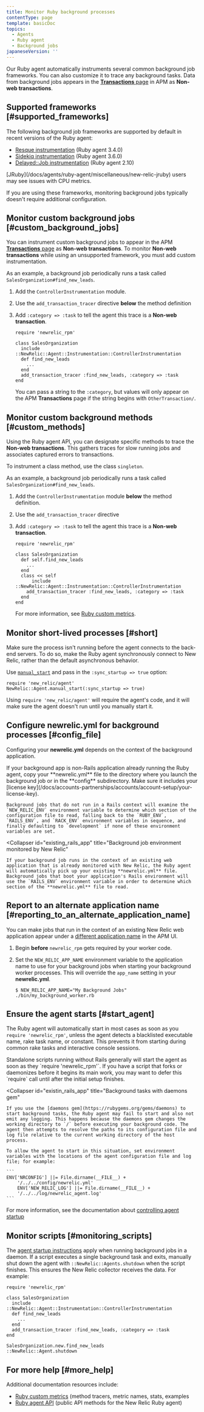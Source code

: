 ```yaml
---
title: Monitor Ruby background processes
contentType: page
template: basicDoc
topics:
  - Agents
  - Ruby agent
  - Background jobs
japaneseVersion: ''
---
```


Our Ruby agent automatically instruments several common background job frameworks. You can also customize it to trace any background tasks. Data from background jobs appears in the [**Transactions** page](/docs/apm/applications-menu/monitoring/transactions-page) in APM as **Non-web transactions**.

## Supported frameworks [#supported_frameworks]

The following background job frameworks are supported by default in recent versions of the Ruby agent:

* [Resque instrumentation](/docs/agents/ruby-agent/background-jobs/resque-instrumentation) (Ruby agent 3.4.0)
* [Sidekiq instrumentation](/docs/agents/ruby-agent/background-jobs/sidekiq-instrumentation) (Ruby agent 3.6.0)
* [Delayed::Job instrumentation](/docs/agents/ruby-agent/background-jobs/delayedjob) (Ruby agent 2.10)

<Callout variant="important">
  [JRuby](/docs/agents/ruby-agent/miscellaneous/new-relic-jruby) users may see issues with CPU metrics.
</Callout>

If you are using these frameworks, monitoring background jobs typically doesn't require additional configuration.

## Monitor custom background jobs [#custom_background_jobs]

You can instrument custom background jobs to appear in the APM [**Transactions** page](/docs/apm/applications-menu/monitoring/transactions-page) as **Non-web transactions**. To monitor **Non-web transactions** while using an unsupported framework, you must add custom instrumentation.

As an example, a background job periodically runs a task called `SalesOrganization#find_new_leads`.

1. Add the `ControllerInstrumentation` module.
2. Use the `add_transaction_tracer` directive **below** the method definition
3. Add `:category => :task` to tell the agent this trace is a **Non-web transaction**.

   ```
   require 'newrelic_rpm' 

   class SalesOrganization
     include 
   ::NewRelic::Agent::Instrumentation::ControllerInstrumentation 
     def find_new_leads 
       ... 
     end 
     add_transaction_tracer :find_new_leads, :category => :task 
   end
   ```

   You can pass a string to the `:category`, but values will only appear on the APM **Transactions** page if the string begins with `OtherTransaction/`.

## Monitor custom background methods [#custom_methods]

Using the Ruby agent API, you can designate specific methods to trace the **Non-web transactions**. This gathers traces for slow running jobs and associates captured errors to transactions.

To instrument a class method, use the class `singleton`.

As an example, a background job periodically runs a task called `SalesOrganization#find_new_leads`.

1. Add the `ControllerInstrumentation` module **below** the method definition.
2. Use the `add_transaction_tracer` directive
3. Add `:category => :task` to tell the agent this trace is a **Non-web transaction**.

   ```
   require 'newrelic_rpm' 

   class SalesOrganization 
     def self.find_new_leads
       ... 
     end 
     class << self 
         include 
   ::NewRelic::Agent::Instrumentation::ControllerInstrumentation 
       add_transaction_tracer :find_new_leads, :category => :task 
     end 
   end
   ```

   For more information, see [Ruby custom metrics](/docs/agents/ruby-agent/features/ruby-custom-metrics).

## Monitor short-lived processes [#short]

Make sure the process isn't running before the agent connects to the back-end servers. To do so, make the Ruby agent synchronously connect to New Relic, rather than the default asynchronous behavior.

Use [`manual_start`](http://www.rubydoc.info/github/newrelic/rpm/NewRelic%2FAgent%3Amanual_start) and pass in the `:sync_startup => true` option:

```
require 'new_relic/agent' 
NewRelic::Agent.manual_start(:sync_startup => true)
```

Using `require 'new_relic/agent'` will require the agent's code, and it will make sure the agent doesn't run until you manually start it.

## Configure newrelic.yml for background processes [#config_file]

Configuring your **newrelic.yml** depends on the context of the background application.

<CollapserGroup>
  <Collapser
    id="non_rails"
    title="Non-Rails background application"
  >
    If your background app is non-Rails application already running the Ruby agent, copy your **newrelic.yml** file to the directory where you launch the background job or in the **config** subdirectory. Make sure it includes your [license key](/docs/accounts-partnerships/accounts/account-setup/your-license-key).

    Background jobs that do not run in a Rails context will examine the `NEW_RELIC_ENV` environment variable to determine which section of the configuration file to read, falling back to the `RUBY_ENV`, `RAILS_ENV`, and `RACK_ENV` environment variables in sequence, and finally defaulting to `development` if none of these environment variables are set.
  </Collapser>

  <Collapser
    id="existing_rails_app"
    title="Background job environment monitored by New Relic"
  >
    If your background job runs in the context of an existing web application that is already monitored with New Relic, the Ruby agent will automatically pick up your existing **newrelic.yml** file. Background jobs that boot your application's Rails environment will use the `RAILS_ENV` environment variable in order to determine which section of the **newrelic.yml** file to read.
  </Collapser>
</CollapserGroup>

## Report to an alternate application name [#reporting_to_an_alternate_application_name]

You can make jobs that run in the context of an existing New Relic web application appear under a [different application name](/docs/apm/new-relic-apm/installation-configuration/naming-your-application) in the APM UI.

1. Begin **before** `newrelic_rpm` gets required by your worker code.
2. Set the `NEW_RELIC_APP_NAME` environment variable to the application name to use for your background jobs when starting your background worker processes. This will override the `app_name` setting in your **newrelic.yml**.

   ```
   $ NEW_RELIC_APP_NAME="My Background Jobs" 
   ./bin/my_background_worker.rb
   ```

## Ensure the agent starts [#start_agent]

The Ruby agent will automatically start in most cases as soon as you `require 'newrelic_rpm'`, unless the agent detects a blacklisted executable name, rake task name, or constant. This prevents it from starting during common rake tasks and interactive console sessions.

<CollapserGroup>
  <Collapser
    id="non_rails_standalone"
    title="Non-Rails standalone script"
  >
    Standalone scripts running without Rails generally will start the agent as soon as they `require 'newrelic_rpm'`. If you have a script that forks or daemonizes before it begins its main work, you may want to defer this `require` call until after the initial setup finishes.
  </Collapser>

  <Collapser
    id="existin_rails_app"
    title="Background tasks with daemons gem"
  >
    If you use the [daemons gem](https://rubygems.org/gems/daemons) to start background tasks, the Ruby agent may fail to start and also not emit any logging. This happens because the daemons gem changes the working directory to `/` before executing your background code. The agent then attempts to resolve the paths to its configuration file and log file relative to the current working directory of the host process.

    To allow the agent to start in this situation, set environment variables with the locations of the agent configuration file and log file; for example:

    ```
    ENV['NRCONFIG'] ||= File.dirname(__FILE__) + 
        '/../../config/newrelic.yml' 
        ENV['NEW_RELIC_LOG'] ||= File.dirname(__FILE__) + 
        '/../../log/newrelic_agent.log'
    ```
  </Collapser>
</CollapserGroup>

For more information, see the documentation about [controlling agent startup](/docs/agents/ruby-agent/troubleshooting/controlling-when-ruby-agent-starts)

## Monitor scripts [#monitoring_scripts]

The [agent startup instructions](#start_agent) apply when running background jobs in a daemon. If a script executes a single background task and exits, manually shut down the agent with `::NewRelic::Agents.shutdown` when the script finishes. This ensures the New Relic collector receives the data. For example:

```
require 'newrelic_rpm' 

class SalesOrganization 
  include 
::NewRelic::Agent::Instrumentation::ControllerInstrumentation 
  def find_new_leads 
    ...
  end 
  add_transaction_tracer :find_new_leads, :category => :task 
end 

SalesOrganization.new.find_new_leads 
::NewRelic::Agent.shutdown
```

## For more help [#more_help]

Additional documentation resources include:

* [Ruby custom metrics](/docs/agents/ruby-agent/features/ruby-custom-metrics) (method tracers, metric names, stats, examples
* [Ruby agent API](/docs/agents/ruby-agent/installation-and-configuration/ruby-agent-api) (public API methods for the New Relic Ruby agent)
